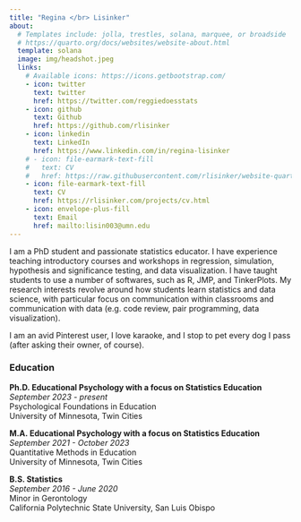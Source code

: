 ```yaml
---
title: "Regina </br> Lisinker"
about:
  # Templates include: jolla, trestles, solana, marquee, or broadside
  # https://quarto.org/docs/websites/website-about.html
  template: solana
  image: img/headshot.jpeg
  links:
    # Available icons: https://icons.getbootstrap.com/
    - icon: twitter
      text: twitter
      href: https://twitter.com/reggiedoesstats
    - icon: github
      text: Github
      href: https://github.com/rlisinker
    - icon: linkedin
      text: LinkedIn
      href: https://www.linkedin.com/in/regina-lisinker
    # - icon: file-earmark-text-fill
    #   text: CV
    #   href: https://raw.githubusercontent.com/rlisinker/website-quarto/main/files/RLisinker-S25-CV.pdf
    - icon: file-earmark-text-fill
      text: CV
      href: https://rlisinker.com/projects/cv.html
    - icon: envelope-plus-fill
      text: Email
      href: mailto:lisin003@umn.edu
---
```


I am a PhD student and passionate statistics educator. I have experience teaching introductory courses and workshops in regression, simulation, hypothesis and significance testing, and data visualization. I have taught students to use a number of softwares, such as R, JMP, and TinkerPlots. My research interests revolve around how students learn statistics and data science, with particular focus on communication within classrooms and communication with data (e.g. code review, pair programming, data visualization).

I am an avid Pinterest user, I love karaoke, and I stop to pet every dog I pass (after asking their owner, of course).

### Education
**Ph.D. Educational Psychology with a focus on Statistics Education**    
*September 2023 - present*   
Psychological Foundations in Education     
University of Minnesota, Twin Cities

**M.A. Educational Psychology with a focus on Statistics Education**   
*September 2021 - October 2023*   
Quantitative Methods in Education      
University of Minnesota, Twin Cities

**B.S. Statistics**  
*September 2016 - June 2020*    
Minor in Gerontology     
California Polytechnic State University, San Luis Obispo